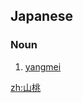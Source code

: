 ==Japanese==
{{ja-kanjitab|やま|もも|yomi=k}}

===Noun===
{{ja-noun|やまもも|ヤマモモ}}

# [[yangmei]]

[[zh:山桃]]